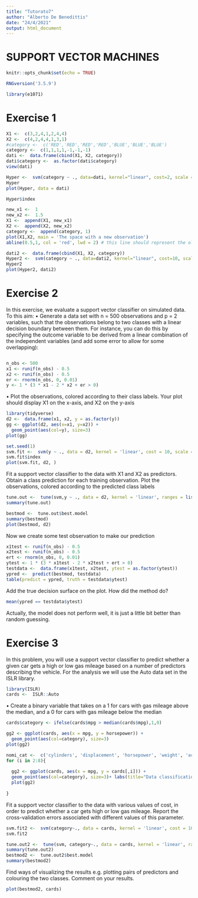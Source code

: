 ---
title: "Tutorato7"
author: "Alberto De Benedittis"
date: "24/4/2021"
output: html_document
---
# SUPPORT VECTOR MACHINES 

```{r setup, include=FALSE}
knitr::opts_chunk$set(echo = TRUE)
```

```{r}
RNGversion('3.5.9')
```

```{r}
library(e1071)
```

# Exercise 1

```{r}
X1 <-  c(3,2,4,1,2,4,4)
X2 <-  c(4,2,4,4,1,3,1)
#category <-  c('RED','RED','RED','RED','BLUE','BLUE','BLUE')
category <-  c(1,1,1,1,-1,-1,-1)
dati <-  data.frame(cbind(X1, X2, category))
dati$category <-  as.factor(dati$category)
view(dati)
```

```{r}
Hyper <-  svm(category ~ ., data=dati, kernel="linear", cost=2, scale = F)
Hyper
plot(Hyper, data = dati)
```


```{r}
Hyper$index
```

```{r}
new_x1 <-  1
new_x2 <-  1.5
X1 <-  append(X1, new_x1)
X2 <-  append(X2, new_x2)
category <-  append(category, 1)
plot(X1,X2, main = 'The space with a new observation')
abline(0.5,1, col = 'red', lwd = 2) # this line should represent the old hyperplane

```
```{r}
dati2 <-  data.frame(cbind(X1, X2, category))
Hyper2 <-  svm(category ~ ., data=dati2, kernel="linear", cost=10, scale = F)
Hyper2
plot(Hyper2, dati2)
```
# Exercise 2 
In this exercise, we evaluate a support vector classifier on simulated data. To this aim:
• Generate a data set with n = 500 observations and p = 2 variables, such that the observations belong to two classes with a linear decision boundary between them. For instance, you can do this by specifying the outcome variable to be derived from a linear combination of the independent variables (and add
some error to allow for some overlapping):
```{r}
```


```{r}
n_obs <- 500
x1 <- runif(n_obs) - 0.5
x2 <- runif(n_obs) - 0.5
er <- rnorm(n_obs, 0, 0.01)
y <- 1 * (3 * x1 - 2 * x2 + er > 0)
```

• Plot the observations, colored according to their class labels. Your plot should display X1 on the x-axis, and X2 on the y-axis
```{r}
library(tidyverse)
d2 <-  data.frame(x1, x2, y = as.factor(y))
gg <- ggplot(d2, aes(x=x1, y=x2)) + 
  geom_point(aes(col=y), size=3)
plot(gg)
```


```{r}
set.seed(1)
svm.fit <-  svm(y ~ ., data = d2, kernel = 'linear', cost = 10, scale = F)
svm.fit$index
plot(svm.fit, d2, )
```
Fit a support vector classifier to the data with X1 and X2 as predictors. Obtain a class prediction for
each training observation. Plot the observations, colored according to the predicted class labels
```{r}
tune.out <-  tune(svm,y ~ ., data = d2, kernel = 'linear', ranges = list(cost= c(0.001,0.01,0.1,1,5,10,100)))
summary(tune.out)
```
```{r}
bestmod <-  tune.out$best.model
summary(bestmod)
plot(bestmod, d2)
```
Now we create some test observation to make our prediction 
```{r}
x1test <- runif(n_obs) - 0.5
x2test <- runif(n_obs) - 0.5
ert <- rnorm(n_obs, 0, 0.01)
ytest <- 1 * (3 * x1test - 2 * x2test + ert > 0)
testdata <-  data.frame(x1test, x2test, ytest = as.factor(ytest))
ypred <-  predict(bestmod, testdata)
table(predict = ypred, truth = testdata$ytest)
```

Add the true decision surface on the plot. How did the method do?
```{r}
mean(ypred == testdata$ytest)
```
Actually, the model does not perform well, it is just a little bit better than random guessing. 

# Exercise 3 
In this problem, you will use a support vector classifier to predict whether a given car gets a high or low gas
mileage based on a number of predictors describing the vehicle. For the analysis we will use the Auto data
set in the ISLR library.
```{r}
library(ISLR)
cards <-  ISLR::Auto
```
• Create a binary variable that takes on a 1 for cars with gas mileage above the median, and a 0 for cars
with gas mileage below the median
```{r}
cards$category <- ifelse(cards$mpg > median(cards$mpg),1,0)
```

```{r}

gg2 <- ggplot(cards, aes(x = mpg, y = horsepower)) + 
  geom_point(aes(col=category), size=3)
plot(gg2)
```
```{r}
nomi_cat <-  c('cylinders', 'displacement', 'horsepower', 'weight', 'acceleration', 'year', 'origin')
for (i in 2:8){
  
  gg2 <- ggplot(cards, aes(x = mpg, y = cards[,i])) + 
  geom_point(aes(col=category), size=3)+ labs(title="Data classification", subtitle= sprintf("Mpg fixed variable on the x-axes and %s on the y-axes", nomi_cat[i]), y=sprintf('%s', nomi_cat[i]), x="MPG")
  plot(gg2)
  
}
```


Fit a support vector classifier to the data with various values of cost, in order to predict whether a car gets high or low gas mileage. Report the cross-validation errors associated with different values of this parameter.
```{r}
svm.fit2 <-  svm(category~., data = cards, kernel = 'linear', cost = 10, scale = F)
svm.fit2
```
```{r}
tune.out2 <-  tune(svm, category~., data = cards, kernel = 'linear', ranges = list(cost = c(0.001,0.01,0.1,1,5,10,100)))
summary(tune.out2)
bestmod2 <-  tune.out2$best.model
summary(bestmod2)
```
Find ways of visualizing the results e.g. plotting pairs of predictors and colouring the two classes.
Comment on your results.
```{r}
plot(bestmod2, cards)
```


